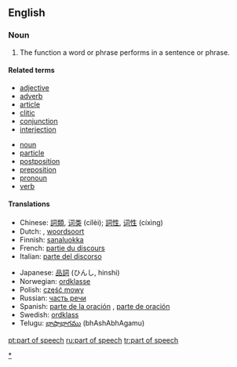 ==English==
{{wikipedia}}

===Noun===
{{en-noun|sg=[[part]] of [[speech]]|pl=parts of speech}}

# {{grammar}} The function a word or phrase performs in a sentence or phrase.

====Related terms====
{{rel-top|parts of speech}}
*[[adjective]]
*[[adverb]]
*[[article]]
*[[clitic]]
*[[conjunction]]
*[[interjection]]
{{rel-mid}}
*[[noun]]
*[[particle]]
*[[postposition]]
*[[preposition]]
*[[pronoun]]
*[[verb]]
{{rel-bottom}}

====Translations====
{{trans-top|the function a word or phrase performs}}
*Chinese: [[詞類]], [[词类]] (cílèi); [[詞性]], [[词性]] (cíxìng)
*Dutch: {{t-|nl|zinsdeel|n}}, [[woordsoort]] {{f}}
*Finnish: [[sanaluokka]]
*French: [[partie du discours]] {{f}}
*Italian: [[parte del discorso]] {{f}}
{{trans-mid}}
*Japanese: [[品詞]] (ひんし, hinshi)
*Norwegian: [[ordklasse]]
*Polish: [[część mowy]] {{f}}
*Russian: [[часть речи]] {{f}}
*Spanish: [[parte de la oración]] {{f}}, [[parte de oración]] {{f}}
*Swedish: [[ordklass]] {{c}}
*Telugu: [[భాషాభాగము]] (bhAshAbhAgamu)
{{trans-bottom}}

[[Category:Parts of speech|*]]

[[pt:part of speech]]
[[ru:part of speech]]
[[tr:part of speech]]
